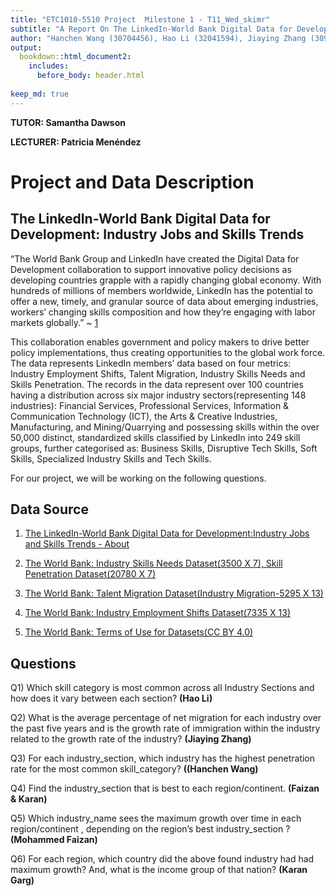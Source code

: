 ```yaml
---
title: "ETC1010-5510 Project  Milestone 1 - T11_Wed_skimr"
subtitle: "A Report On The LinkedIn-World Bank Digital Data for Development"
author: "Hanchen Wang (30704456), Hao Li (32041594), Jiaying Zhang (30930685), Mohammed Faizan (31939872), Karan Garg (32106580)"
output: 
  bookdown::html_document2:    
    includes:
      before_body: header.html
  
keep_md: true
---
```



**TUTOR: Samantha Dawson**

**LECTURER: Patricia Menéndez**

# Project and Data Description

## The LinkedIn-World Bank Digital Data for Development: Industry Jobs and Skills Trends

"The World Bank Group and LinkedIn have created the Digital Data for Development collaboration to support innovative policy decisions as developing countries grapple with a rapidly changing global economy. With hundreds of millions of members worldwide, LinkedIn has the potential to offer a new, timely, and granular source of data about emerging industries, workers’ changing skills composition and how they’re engaging with labor markets globally." ~ [1](https://linkedindata.worldbank.org/about)

This collaboration enables government and policy makers to drive better policy implementations,  thus creating opportunities to the global work force. The data represents LinkedIn members' data based on four metrics: Industry Employment Shifts, Talent Migration, Industry Skills Needs and Skills Penetration. The records in the data represent over 100 countries having a distribution across six major industry sectors(representing 148 industries): Financial Services, Professional Services, Information & Communication Technology (ICT), the Arts & Creative Industries, Manufacturing, and Mining/Quarrying and possessing skills within the over 50,000 distinct, standardized skills classified by LinkedIn into 249 skill groups, further categorised as: Business Skills, Disruptive Tech Skills, Soft Skills, Specialized Industry Skills and Tech Skills.  

For our project, we will be working on the following questions.

## Data Source

1) [The LinkedIn-World Bank Digital Data for Development:Industry Jobs and Skills Trends - About](https://linkedindata.worldbank.org/about)
 
2) [The World Bank: Industry Skills Needs Dataset(3500 X 7), Skill Penetration Dataset(20780 X 7)](https://datacatalog.worldbank.org/dataset/skills-linkedin-data)

3) [The World Bank: Talent Migration Dataset(Industry Migration-5295 X 13)](https://datacatalog.worldbank.org/dataset/talent-migration-linkedin-data)

4) [The World Bank: Industry Employment Shifts Dataset(7335 X 13)](https://datacatalog.worldbank.org/dataset/employment-growth-linkedin-data)

5) [The World Bank: Terms of Use for Datasets(CC BY 4.0)](https://www.worldbank.org/en/about/legal/terms-of-use-for-datasets)

## Questions

Q1) Which skill category is most common across all Industry Sections and how does it vary between each section? **(Hao Li)**

Q2) What is the average percentage of net migration for each industry over the past five years and is the growth rate of immigration within the industry related to the growth rate of the industry? **(Jiaying Zhang)**

Q3) For each industry_section, which industry has the highest penetration rate for the most common skill_category? **((Hanchen Wang)**

Q4) Find the industry_section that is best to each region/continent. **(Faizan & Karan)**

Q5) Which industry_name sees the maximum growth over time in each region/continent , depending on the region’s best industry_section ? **(Mohammed Faizan)**

Q6) For each region, which country did the above found industry had had maximum growth? And, what is the income group of that nation? **(Karan Garg)**



